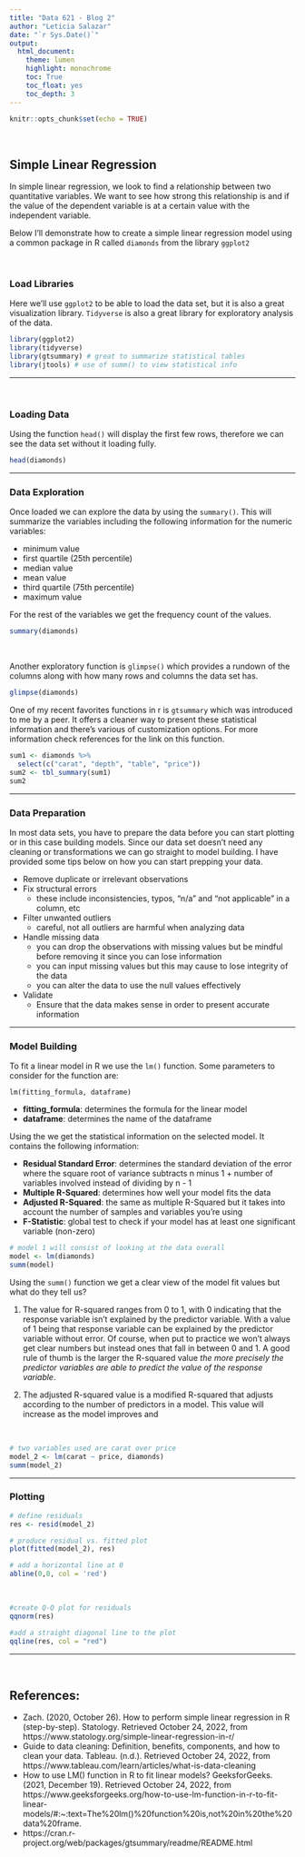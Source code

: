 ```yaml
---
title: "Data 621 - Blog 2"
author: "Leticia Salazar"
date: "`r Sys.Date()`"
output: 
  html_document:
    theme: lumen
    highlight: monochrome
    toc: True
    toc_float: yes
    toc_depth: 3
---
```


```r
knitr::opts_chunk$set(echo = TRUE)
```

$~$

## Simple Linear Regression

In simple linear regression, we look to find a relationship between two quantitative variables. We want to see how strong this relationship is and if the value of the dependent variable is at a certain value with the independent variable.

Below I'll demonstrate how to create a simple linear regression model using a common package in R called `diamonds` from the library `ggplot2`

$~$

### Load Libraries

Here we'll use `ggplot2` to be able to load the data set, but it is also a great visualization library. `Tidyverse` is also a great library for exploratory analysis of the data.

```r
library(ggplot2)
library(tidyverse)
library(gtsummary) # great to summarize statistical tables
library(jtools) # use of summ() to view statistical info
```

-----------------

$~$

### Loading Data

Using the function `head()` will display the first few rows, therefore we can see the data set without it loading fully.
```r
head(diamonds)
```

-----------------

### Data Exploration

Once loaded we can explore the data by using the `summary()`. This will summarize the variables including the following information for the numeric variables:

* minimum value
* first quartile (25th percentile)
* median value
* mean value
* third quartile (75th percentile)
* maximum value

For the rest of the variables we get the frequency count of the values.

```r
summary(diamonds)
```

$~$

Another exploratory function is `glimpse()` which provides a rundown of the columns along with how many rows and columns the data set has.
```r
glimpse(diamonds)
```

One of my recent favorites functions in r is `gtsummary` which was introduced to me by a peer. It offers a cleaner way to present these statistical information and there's various of customization options. For more information check references for the link on this function.

```r
sum1 <- diamonds %>% 
  select(c("carat", "depth", "table", "price"))
sum2 <- tbl_summary(sum1)
sum2
```

-----------------

### Data Preparation 

In most data sets, you have to prepare the data before you can start plotting or in this case building models. Since our data set doesn't need any cleaning or transformations we can go straight to model building. I have provided some tips below on how you can start prepping your data.

* Remove duplicate or irrelevant observations
* Fix structural errors
  * these include inconsistencies, typos, "n/a" and "not applicable" in a column, etc
* Filter unwanted outliers
  * careful, not all outliers are harmful when analyzing data
* Handle missing data
  * you can drop the observations with missing values but be mindful before removing it since you can lose information
  * you can input missing values but this may cause to lose integrity of the data
  * you can alter the data to use the null values effectively
* Validate
  * Ensure that the data makes sense in order to present accurate information 

-----------------

### Model Building

To fit a linear model in R we use the `lm()` function. Some parameters to consider for the function are:

`lm(fitting_formula, dataframe)`

* **fitting_formula**: determines the formula for the linear model
* **dataframe**: determines the name of the dataframe 

Using the we get the statistical information on the selected model. It contains the following information: 

* **Residual Standard Error**: determines the standard deviation of the error where the square root of variance subtracts n minus 1 + number of variables involved instead of dividing by n - 1
* **Multiple R-Squared**: determines how well your model fits the data
* **Adjusted R-Squared**: the same as multiple R-Squared but it takes into account the number of samples and variables you're using
* **F-Statistic**: global test to check if your model has at least one significant variable (non-zero) 

```r
# model 1 will consist of looking at the data overall
model <- lm(diamonds)
summ(model)
```

Using the `summ()` function we get a clear view of the model fit values but what do they tell us? 

1. The value for R-squared ranges from 0 to 1, with 0 indicating that the response variable isn't explained by the predictor variable. With a value of 1 being that response variable can be explained by the predictor variable without error. Of course, when put to practice we won't always get clear numbers but instead ones that fall in between 0 and 1. A good rule of thumb is the larger the R-squared value *the more precisely the predictor variables are able to predict the value of the response variable*.

2. The adjusted R-squared value is a modified R-squared that adjusts according to the number of predictors in a model. This value will increase as the model improves and 

$~$

```r
# two variables used are carat over price
model_2 <- lm(carat ~ price, diamonds)
summ(model_2)
```

-----------------

### Plotting

```r
# define residuals
res <- resid(model_2)

# produce residual vs. fitted plot
plot(fitted(model_2), res)

# add a horizontal line at 0
abline(0,0, col = 'red')
```

$~$

```r
#create Q-Q plot for residuals
qqnorm(res)

#add a straight diagonal line to the plot
qqline(res, col = "red")
```

-----------------

$~$

## References:
* Zach. (2020, October 26). How to perform simple linear regression in R (step-by-step). Statology. Retrieved October 24, 2022, from https://www.statology.org/simple-linear-regression-in-r/ 
* Guide to data cleaning: Definition, benefits, components, and how to clean your data. Tableau. (n.d.). Retrieved October 24, 2022, from https://www.tableau.com/learn/articles/what-is-data-cleaning 
* How to use LM() function in R to fit linear models? GeeksforGeeks. (2021, December 19). Retrieved October 24, 2022, from https://www.geeksforgeeks.org/how-to-use-lm-function-in-r-to-fit-linear-models/#:~:text=The%20lm()%20function%20is,not%20in%20the%20data%20frame.
* https://cran.r-project.org/web/packages/gtsummary/readme/README.html